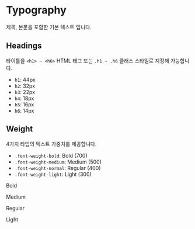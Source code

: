 
<Meta title="Guide|Typography" />

# Typography
제목, 본문을 포함한 기본 텍스트 입니다.

## Headings
타이틀을 `<h1> ~ <h6>` HTML 태그 또는 `.h1 ~ .h6` 클래스 스타일로 지정해 가능합니다.
- `h1`: 44px
- `h2`: 32px
- `h3`: 22px
- `h4`: 18px
- `h5`: 16px
- `h6`: 14px

## Weight
4가지 타입의 텍스트 가중치를 제공합니다.
- `.font-weight-bold`: Bold (700)
- `.font-weight-medium`: Medium (500)
- `.font-weight-normal`: Regular (400)
- `.font-weight-light`: Light (300)

<Preview>
    <p className="font-weight-bold">Bold</p>
    <p className="font-weight-medium">Medium</p>
    <p className="font-weight-normal">Regular</p>
    <p className="font-weight-light">Light</p>
</Preview>


